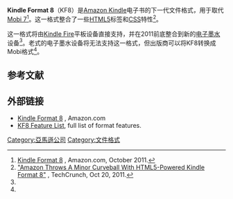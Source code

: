 {{Orphan|time=2016-12-17T11:06:05+00:00}}

'''Kindle Format 8'''（KF8）是[[Amazon_Kindle|Amazon Kindle]]电子书的下一代文件格式，用于取代[[Mobipocket|Mobi 7]]<ref>[http://www.amazon.com/gp/feature.html?docId=1000729511 Kindle Format 8] {{Wayback|url=http://www.amazon.com/gp/feature.html?docId=1000729511 |date=20111120065426 }}, Amazon.com, October 2011.</ref>。这一格式整合了一些[[HTML5|HTML5]]标签和[[CSS|CSS]]特性<ref name=tc>[http://techcrunch.com/2011/10/20/amazon-throws-a-minor-curveball-with-html5-kindle-8-format/ "Amazon Throws A Minor Curveball With HTML5-Powered Kindle Format 8"] {{Wayback|url=http://techcrunch.com/2011/10/20/amazon-throws-a-minor-curveball-with-html5-kindle-8-format/ |date=20120124012546 }}, TechCrunch, Oct 20, 2011.</ref>。

这一格式将由[[Kindle_Fire|Kindle Fire]]平板设备直接支持，并在2011前底整合到新的[[电子墨水|电子墨水]]设备<ref name=tc/>。老式的电子墨水设备将无法支持这一格式，但出版商可以将KF8转换成Mobi格式<ref name=tc/>。

==参考文献==
{{Reflist}}

==外部链接==
*[http://www.amazon.com/gp/feature.html?docId=1000729511 Kindle Format 8] {{Wayback|url=http://www.amazon.com/gp/feature.html?docId=1000729511 |date=20111120065426 }}, Amazon.com
*[http://www.amazon.com/gp/feature.html/ref=amb_link_357613442_1?ie=UTF8&docId=1000729901&pf_rd_m=ATVPDKIKX0DER&pf_rd_s=center-5&pf_rd_r=1SMP3WA2ZFPE1V88B33V&pf_rd_t=1401&pf_rd_p=1321300302&pf_rd_i=1000729511 KF8 Feature List]{{Wayback|url=http://www.amazon.com/gp/feature.html/ref=amb_link_357613442_1?ie=UTF8&docId=1000729901&pf_rd_m=ATVPDKIKX0DER&pf_rd_s=center-5&pf_rd_r=1SMP3WA2ZFPE1V88B33V&pf_rd_t=1401&pf_rd_p=1321300302&pf_rd_i=1000729511 |date=20191018010043 }}, full list of format features.

[[Category:亞馬遜公司|Category:亞馬遜公司]]
[[Category:文件格式|Category:文件格式]]
{{computer-stub}}